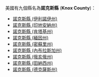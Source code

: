 美國有九個縣名為'''諾克斯縣''' ('''Knox County''')：
* [[諾克斯縣_(伊利諾伊州)|諾克斯縣 (伊利諾伊州)]]
* [[諾克斯縣_(印地安納州)|諾克斯縣 (印地安納州)]]
* [[諾克斯縣_(肯塔基州)|諾克斯縣 (肯塔基州)]]
* [[諾克斯縣_(緬因州)|諾克斯縣 (緬因州)]]
* [[諾克斯縣_(密蘇里州)|諾克斯縣 (密蘇里州)]]
* [[諾克斯縣_(內布拉斯加州)|諾克斯縣 (內布拉斯加州)]]
* [[諾克斯縣_(俄亥俄州)|諾克斯縣 (俄亥俄州)]]
* [[諾克斯縣_(田納西州)|諾克斯縣 (田納西州)]]
* [[諾克斯縣_(德克薩斯州)|諾克斯縣 (德克薩斯州)]]
{{disambig|N諾克斯縣|Cat=四字县名消歧义}}